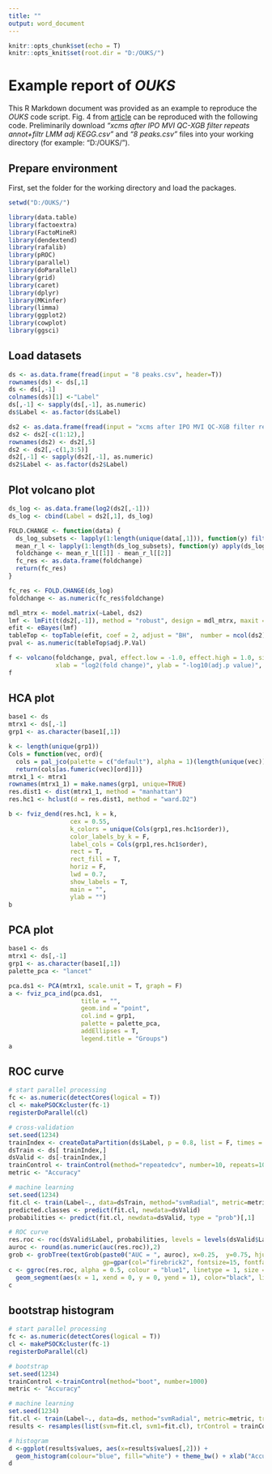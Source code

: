 ---
title: ""
output: word_document
---

```{r setup, include=F}
knitr::opts_chunk$set(echo = T)
knitr::opts_knit$set(root.dir = "D:/OUKS/")
```

# Example __report__ of _OUKS_

This R Markdown document was provided as an example to reproduce the _OUKS_ code script. Fig. 4 from [article](https://pubs.acs.org/doi/10.1021/acs.jproteome.1c00392) can be reproduced with the following code. 
Preliminarily download _"xcms after IPO MVI QC-XGB filter repeats annot+filtr LMM adj KEGG.csv"_ and _"8 peaks.csv"_ files into your working directory (for example: "D:/OUKS/").

## Prepare environment
First, set the folder for the working directory and load the packages.

```{r, message=T, echo = T, include = T}
setwd("D:/OUKS/")

library(data.table)
library(factoextra)
library(FactoMineR)
library(dendextend)
library(rafalib)
library(pROC)
library(parallel)
library(doParallel)
library(grid)
library(caret)
library(dplyr)
library(MKinfer)
library(limma)
library(ggplot2)
library(cowplot)
library(ggsci)
```

## Load datasets

```{r, message=T, echo = T, include = T}
ds <- as.data.frame(fread(input = "8 peaks.csv", header=T))
rownames(ds) <- ds[,1]
ds <- ds[,-1]
colnames(ds)[1] <-"Label"
ds[,-1] <- sapply(ds[,-1], as.numeric)
ds$Label <- as.factor(ds$Label)

ds2 <- as.data.frame(fread(input = "xcms after IPO MVI QC-XGB filter repeats annot+filtr LMM adj KEGG.csv", header=T))
ds2 <- ds2[-c(1:12),]
rownames(ds2) <- ds2[,5]
ds2 <- ds2[,-c(1,3:5)]
ds2[,-1] <- sapply(ds2[,-1], as.numeric)
ds2$Label <- as.factor(ds2$Label)
```

## Plot volcano plot

```{r, message=T, echo = T, include = T, warning= F}
ds_log <- as.data.frame(log2(ds2[,-1]))
ds_log <- cbind(Label = ds2[,1], ds_log)

FOLD.CHANGE <- function(data) {
  ds_log_subsets <- lapply(1:length(unique(data[,1])), function(y) filter(data[,-1], data$Label == unique(data[,1])[y])) 
  mean_r_l <- lapply(1:length(ds_log_subsets), function(y) apply(ds_log_subsets[[y]], 2, mean, na.rm = T)) 
  foldchange <- mean_r_l[[1]] - mean_r_l[[2]]
  fc_res <- as.data.frame(foldchange)
  return(fc_res)
}

fc_res <- FOLD.CHANGE(ds_log)
foldchange <- as.numeric(fc_res$foldchange)

mdl_mtrx <- model.matrix(~Label, ds2)
lmf <- lmFit(t(ds2[,-1]), method = "robust", design = mdl_mtrx, maxit = 1000) 
efit <- eBayes(lmf)
tableTop <- topTable(efit, coef = 2, adjust = "BH",  number = ncol(ds2), sort.by = "none")
pval <- as.numeric(tableTop$adj.P.Val)

f <- volcano(foldchange, pval, effect.low = -1.0, effect.high = 1.0, sig.level = 0.00001,
             xlab = "log2(fold change)", ylab = "-log10(adj.p value)",  title = "") + theme_classic() +  theme(legend.position="none") 
f
```

## HCA plot

```{r, message=T, echo = T, include = T, warning= F}
base1 <- ds 
mtrx1 <- ds[,-1] 
grp1 <- as.character(base1[,1]) 

k <- length(unique(grp1)) 
Cols = function(vec, ord){
  cols = pal_jco(palette = c("default"), alpha = 1)(length(unique(vec)))
  return(cols[as.fumeric(vec)[ord]])}
mtrx1_1 <- mtrx1
rownames(mtrx1_1) = make.names(grp1, unique=TRUE)
res.dist1 <- dist(mtrx1_1, method = "manhattan") 
res.hc1 <- hclust(d = res.dist1, method = "ward.D2") 

b <- fviz_dend(res.hc1, k = k, 
                 cex = 0.55, 
                 k_colors = unique(Cols(grp1,res.hc1$order)), 
                 color_labels_by_k = F, 
                 label_cols = Cols(grp1,res.hc1$order),
                 rect = T, 
                 rect_fill = T,
                 horiz = F,
                 lwd = 0.7, 
                 show_labels = T,
                 main = "",
                 ylab = "")
b
```

## PCA plot

```{r, message=T, echo = T, include = T, warning= F}
base1 <- ds 
mtrx1 <- ds[,-1] 
grp1 <- as.character(base1[,1]) 
palette_pca <- "lancet"

pca.ds1 <- PCA(mtrx1, scale.unit = T, graph = F)
a <- fviz_pca_ind(pca.ds1,
                    title = "",
                    geom.ind = "point", 
                    col.ind = grp1, 
                    palette = palette_pca, 
                    addEllipses = T, 
                    legend.title = "Groups")
a
```

## ROC curve

```{r, message=T, echo = T, include = T, warning= F}
# start parallel processing
fc <- as.numeric(detectCores(logical = T))
cl <- makePSOCKcluster(fc-1)
registerDoParallel(cl)

# cross-validation
set.seed(1234) 
trainIndex <- createDataPartition(ds$Label, p = 0.8, list = F, times = 1)
dsTrain <- ds[ trainIndex,]
dsValid <- ds[-trainIndex,]
trainControl <- trainControl(method="repeatedcv", number=10, repeats=10, classProbs = T) 
metric <- "Accuracy" 

# machine learning
set.seed(1234)
fit.cl <- train(Label~., data=dsTrain, method="svmRadial", metric=metric, trControl=trainControl, tuneLength = 10)
predicted.classes <- predict(fit.cl, newdata=dsValid)
probabilities <- predict(fit.cl, newdata=dsValid, type = "prob")[,1]

# ROC curve
res.roc <- roc(dsValid$Label, probabilities, levels = levels(dsValid$Label))
auroc <- round(as.numeric(auc(res.roc)),2)
grob <- grobTree(textGrob(paste0("AUC = ", auroc), x=0.25,  y=0.75, hjust=0,
                          gp=gpar(col="firebrick2", fontsize=15, fontface=11)))
c <- ggroc(res.roc, alpha = 0.5, colour = "blue1", linetype = 1, size = 1.5) +theme_bw() + ggtitle("") + 
  geom_segment(aes(x = 1, xend = 0, y = 0, yend = 1), color="black", linetype="dashed")  + annotation_custom(grob)
c
```

## bootstrap histogram

```{r, message=T, echo = T, include = T, warning= F}
# start parallel processing
fc <- as.numeric(detectCores(logical = T))
cl <- makePSOCKcluster(fc-1)
registerDoParallel(cl)

# bootstrap
set.seed(1234)
trainControl <-trainControl(method="boot", number=1000)
metric <- "Accuracy" 

# machine learning
set.seed(1234)
fit.cl <- train(Label~., data=ds, method="svmRadial", metric=metric, trControl=trainControl)
results <- resamples(list(svm=fit.cl, svm1=fit.cl), trControl = trainControl, metric=metric)

# histogram
d <-ggplot(results$values, aes(x=results$values[,2])) + 
  geom_histogram(colour="blue", fill="white") + theme_bw() + xlab("Accuracy") + ylab("Frequency")
d
```